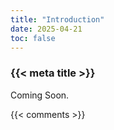 ```yaml
---
title: "Introduction"
date: 2025-04-21
toc: false
---
```


### {{< meta title >}}

Coming Soon.



{{< comments >}}